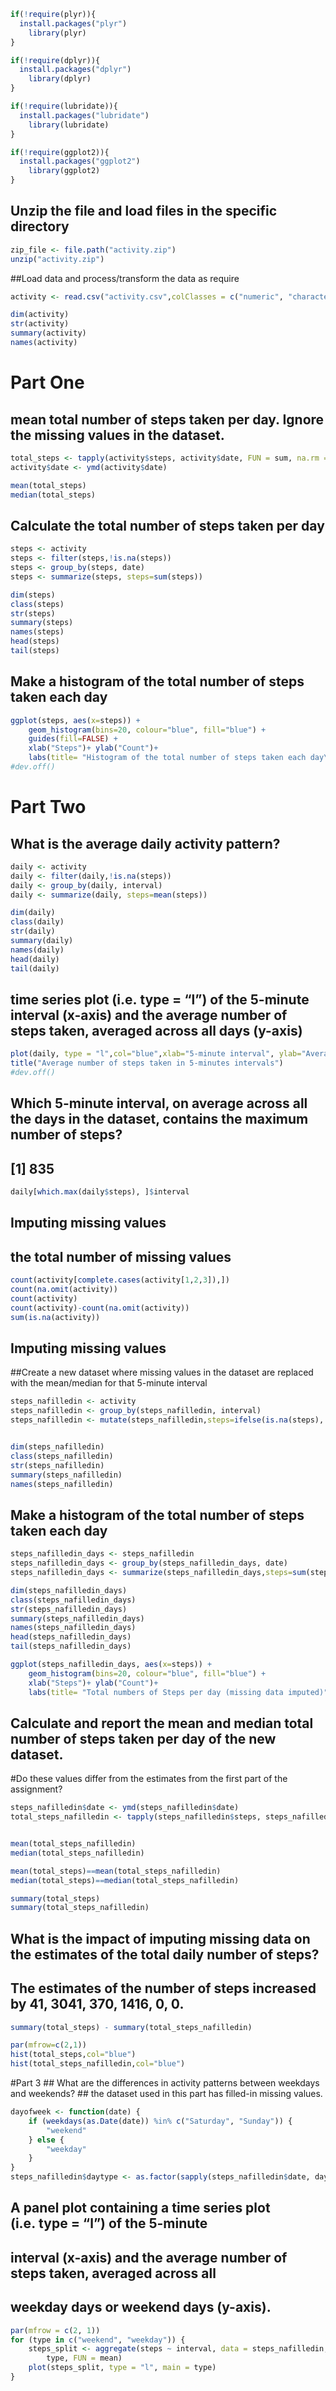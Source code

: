 
```r
if(!require(plyr)){
  install.packages("plyr")
	library(plyr)
}

if(!require(dplyr)){
  install.packages("dplyr")
	library(dplyr)
}

if(!require(lubridate)){
  install.packages("lubridate")
	library(lubridate)
}

if(!require(ggplot2)){
  install.packages("ggplot2")
	library(ggplot2)
}
```
## Unzip the file and load files in the specific directory
```r
zip_file <- file.path("activity.zip")
unzip("activity.zip")
```
##Load data and process/transform the data as require
```r
activity <- read.csv("activity.csv",colClasses = c("numeric", "character","integer"))

dim(activity)
str(activity)
summary(activity)
names(activity)
```
# Part One
## mean total number of steps taken per day. Ignore the missing values in the dataset.
```r

total_steps <- tapply(activity$steps, activity$date, FUN = sum, na.rm = TRUE)
activity$date <- ymd(activity$date)

mean(total_steps)
median(total_steps)

```
## Calculate the total number of steps taken per day
```r
steps <- activity
steps <- filter(steps,!is.na(steps))
steps <- group_by(steps, date) 
steps <- summarize(steps, steps=sum(steps))

dim(steps)
class(steps)
str(steps)
summary(steps)
names(steps)
head(steps)
tail(steps)

```
## Make a histogram of the total number of steps taken each day
```r
ggplot(steps, aes(x=steps)) +
	geom_histogram(bins=20, colour="blue", fill="blue") +
	guides(fill=FALSE) +
	xlab("Steps")+ ylab("Count")+  
	labs(title= "Histogram of the total number of steps taken each day\n(NA removed)")
#dev.off()

```
# Part Two
## What is the average daily activity pattern?
```r
daily <- activity
daily <- filter(daily,!is.na(steps))
daily <- group_by(daily, interval) 
daily <- summarize(daily, steps=mean(steps))

dim(daily)
class(daily)
str(daily)
summary(daily)
names(daily)
head(daily)
tail(daily)
```
## time series plot (i.e. type = "l") of the 5-minute interval (x-axis) and the average number of steps taken, averaged across all days (y-axis)

```r
plot(daily, type = "l",col="blue",xlab="5-minute interval", ylab="Average steps")
title("Average number of steps taken in 5-minutes intervals")
#dev.off()
```
## Which 5-minute interval, on average across all the days in the dataset, contains the maximum number of steps?
## [1] 835
```r
daily[which.max(daily$steps), ]$interval
```
## Imputing missing values
## the total number of missing values
```r
count(activity[complete.cases(activity[1,2,3]),])
count(na.omit(activity))
count(activity)
count(activity)-count(na.omit(activity))
sum(is.na(activity))
```
## Imputing missing values
##Create a new dataset where missing values in the dataset are replaced with the mean/median for that 5-minute interval
```r
steps_nafilledin <- activity
steps_nafilledin <- group_by(steps_nafilledin, interval) 
steps_nafilledin <- mutate(steps_nafilledin,steps=ifelse(is.na(steps), mean(steps, na.rm=TRUE), steps))


dim(steps_nafilledin)
class(steps_nafilledin)
str(steps_nafilledin)
summary(steps_nafilledin)
names(steps_nafilledin)
```
## Make a histogram of the total number of steps taken each day
```r
steps_nafilledin_days <- steps_nafilledin
steps_nafilledin_days <- group_by(steps_nafilledin_days, date) 
steps_nafilledin_days <- summarize(steps_nafilledin_days,steps=sum(steps))

dim(steps_nafilledin_days)
class(steps_nafilledin_days)
str(steps_nafilledin_days)
summary(steps_nafilledin_days)
names(steps_nafilledin_days)
head(steps_nafilledin_days)
tail(steps_nafilledin_days)
```

```r
ggplot(steps_nafilledin_days, aes(x=steps)) +
	geom_histogram(bins=20, colour="blue", fill="blue") +
	xlab("Steps")+ ylab("Count")+  
	labs(title= "Total numbers of Steps per day (missing data imputed)")

```
## Calculate and report the mean and median total number of steps taken per day of the new dataset.
#Do these values differ from the estimates from the first part of the assignment?
```r
steps_nafilledin$date <- ymd(steps_nafilledin$date)
total_steps_nafilledin <- tapply(steps_nafilledin$steps, steps_nafilledin$date, FUN = sum, na.rm = TRUE)


mean(total_steps_nafilledin)
median(total_steps_nafilledin)

mean(total_steps)==mean(total_steps_nafilledin)
median(total_steps)==median(total_steps_nafilledin)

summary(total_steps)
summary(total_steps_nafilledin)
```
## What is the impact of imputing missing data on the estimates of the total daily number of steps? 
## The estimates of the number of steps increased by 41, 3041, 370, 1416, 0, 0.
```r
summary(total_steps) - summary(total_steps_nafilledin)

par(mfrow=c(2,1))
hist(total_steps,col="blue")
hist(total_steps_nafilledin,col="blue")
```
#Part 3
## What are the differences in activity patterns between weekdays and weekends? 
## the dataset used in this part has filled-in missing values. 
```r
dayofweek <- function(date) {
    if (weekdays(as.Date(date)) %in% c("Saturday", "Sunday")) {
        "weekend"
    } else {
        "weekday"
    }
}
steps_nafilledin$daytype <- as.factor(sapply(steps_nafilledin$date, dayofweek))

```
## A panel plot containing a time series plot (i.e. type = "l") of the 5-minute 
## interval (x-axis) and the average number of steps taken, averaged across all 
## weekday days or weekend days (y-axis). 
```r
par(mfrow = c(2, 1))
for (type in c("weekend", "weekday")) {
    steps_split <- aggregate(steps ~ interval, data = steps_nafilledin, subset = steps_nafilledin$daytype == 
        type, FUN = mean)
    plot(steps_split, type = "l", main = type)
}
```


